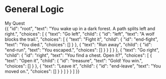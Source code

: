 
# General Logic

<Problem title="Small quest">
  <div label="question">
    My Quest
  </div>
  <div label="chyop">
    {{
      "id": "root",
      "text": "You wake up in a dark forest. A path splits left and right.",
      "choices": [
        {
          "text": "Go left",
          "child": {
            "id": "left",
            "text": "A wolf blocks the trail.",
            "choices": [
              { "text": "Fight it", "child": { "id": "end-fight", "text": "You died.", "choices": [] } },
              { "text": "Run away", "child": { "id": "end-run", "text": "You escaped.", "choices": [] } }
            ]
          }
        },
        {
          "text": "Go right",
          "child": {
            "id": "right",
            "text": "You find a chest. Open it?",
            "choices": [
              { "text": "Open it",  "child": { "id": "treasure", "text": "Gold! You win.", "choices": [] } },
              { "text": "Leave it", "child": { "id": "end-leave", "text": "You moved on.", "choices": [] } }
            ]
          }
        }
      ]
    }}
  </div>
</Problem>